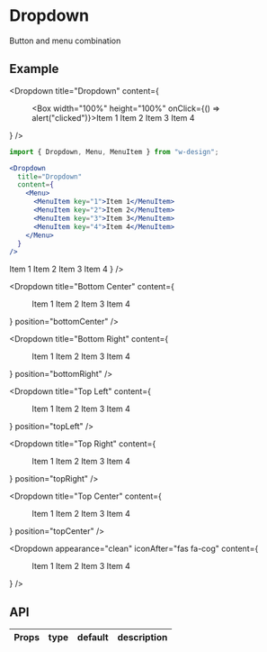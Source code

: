 
# Dropdown
Button and menu combination

## Example


<Dropdown
  title="Dropdown"
  content={
    <Menu>
      <MenuItem key="1">
        <Box width="100%" height="100%" onClick={() => alert("clicked")}>Item 1</Box>
      </MenuItem>
      <MenuItem key="2">
        <Box width="100%" height="100%">Item 2</Box>
      </MenuItem>
      <MenuItem key="3">
        <Box width="100%" height="100%">Item 3</Box>
      </MenuItem>
      <MenuItem key="4">
        <Box width="100%" height="100%">Item 4</Box>
      </MenuItem>
    </Menu>
  }
/>

```jsx
import { Dropdown, Menu, MenuItem } from "w-design";

<Dropdown
  title="Dropdown"
  content={
    <Menu>
      <MenuItem key="1">Item 1</MenuItem>
      <MenuItem key="2">Item 2</MenuItem>
      <MenuItem key="3">Item 3</MenuItem>
      <MenuItem key="4">Item 4</MenuItem>
    </Menu>
  }
/>
```


<ButtonGroup>
  <Dropdown
    title="Default"
    content={
      <Menu>
        <MenuItem key="1">Item 1</MenuItem>
        <MenuItem key="2">Item 2</MenuItem>
        <MenuItem key="3">Item 3</MenuItem>
        <MenuItem key="4">Item 4</MenuItem>
      </Menu>
    }
  />

  <Dropdown
    title="Bottom Center"
    content={
      <Menu>
        <MenuItem key="1">Item 1</MenuItem>
        <MenuItem key="2">Item 2</MenuItem>
        <MenuItem key="3">Item 3</MenuItem>
        <MenuItem key="4">Item 4</MenuItem>
      </Menu>
    }
    position="bottomCenter"
  />

  <Dropdown
    title="Bottom Right"
    content={
      <Menu>
        <MenuItem key="1">Item 1</MenuItem>
        <MenuItem key="2">Item 2</MenuItem>
        <MenuItem key="3">Item 3</MenuItem>
        <MenuItem key="4">Item 4</MenuItem>
      </Menu>
    }
    position="bottomRight"
  />

  <Dropdown
    title="Top Left"
    content={
      <Menu>
        <MenuItem key="1">Item 1</MenuItem>
        <MenuItem key="2">Item 2</MenuItem>
        <MenuItem key="3">Item 3</MenuItem>
        <MenuItem key="4">Item 4</MenuItem>
      </Menu>
    }
    position="topLeft"
  />

  <Dropdown
    title="Top Right"
    content={
      <Menu>
        <MenuItem key="1">Item 1</MenuItem>
        <MenuItem key="2">Item 2</MenuItem>
        <MenuItem key="3">Item 3</MenuItem>
        <MenuItem key="4">Item 4</MenuItem>
      </Menu>
    }
    position="topRight"
  />

  <Dropdown
    title="Top Center"
    content={
      <Menu>
        <MenuItem key="1">Item 1</MenuItem>
        <MenuItem key="2">Item 2</MenuItem>
        <MenuItem key="3">Item 3</MenuItem>
        <MenuItem key="4">Item 4</MenuItem>
      </Menu>
    }
    position="topCenter"
  />

  <Dropdown
    appearance="clean"
    iconAfter="fas fa-cog"
    content={
      <Menu>
        <MenuItem key="1">Item 1</MenuItem>
        <MenuItem key="2">Item 2</MenuItem>
        <MenuItem key="3">Item 3</MenuItem>
        <MenuItem key="4">Item 4</MenuItem>
      </Menu>
    }
  />
</ButtonGroup>


## API

| Props       | type    | default | description          |
| ----------- | ------- | ------- | -------------------- |